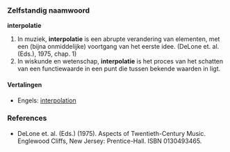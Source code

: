 ===Zelfstandig naamwoord===
'''interpolatie'''
#In muziek, '''interpolatie''' is een abrupte verandering van elementen, met een (bijna onmiddelijke) voortgang van het eerste idee. (DeLone et. al. (Eds.), 1975, chap. 1)
#In wiskunde en wetenschap, '''interpolatie''' is het proces van het schatten van een functiewaarde in een punt die tussen bekende waarden in ligt.

====Vertalingen====
*Engels: [[interpolation]]

===References===
*DeLone et. al. (Eds.) (1975). Aspects of Twentieth-Century Music. Englewood Cliffs, New Jersey: Prentice-Hall. ISBN 0130493465.
{{notenglish}}